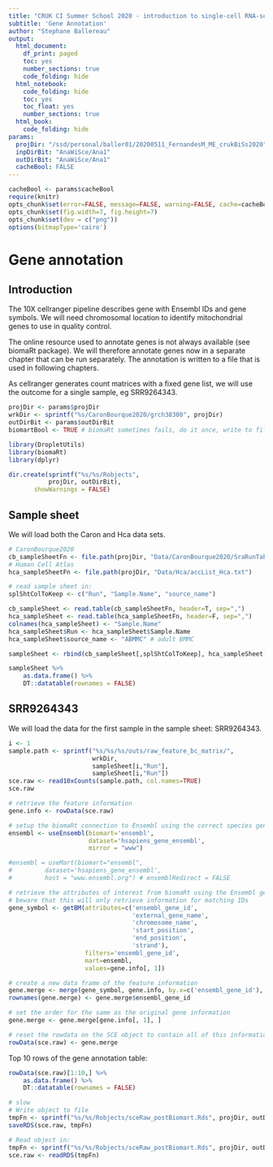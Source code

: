 ```yaml
---
title: "CRUK CI Summer School 2020 - introduction to single-cell RNA-seq analysis"
subtitle: 'Gene Annotation'
author: "Stephane Ballereau"
output:
  html_document:
    df_print: paged
    toc: yes
    number_sections: true
    code_folding: hide
  html_notebook:
    code_folding: hide
    toc: yes
    toc_float: yes
    number_sections: true
  html_book:
    code_folding: hide
params:
  projDir: "/ssd/personal/baller01/20200511_FernandesM_ME_crukBiSs2020"
  inpDirBit: "AnaWiSce/Ana1"
  outDirBit: "AnaWiSce/Ana1"
  cacheBool: FALSE
---
```


```r
cacheBool <- params$cacheBool
require(knitr)
opts_chunk$set(error=FALSE, message=FALSE, warning=FALSE, cache=cacheBool)
opts_chunk$set(fig.width=7, fig.height=7)
opts_chunk$set(dev = c("png"))
options(bitmapType='cairo')
```

# Gene annotation {#GeneAnnotTop}

## Introduction

The 10X cellranger pipeline describes gene with Ensembl IDs and gene symbols.
We will need chromosomal location to identify mitochondrial genes to use in quality control.

The online resource used to annotate genes is not always available (see biomaRt package).
We will therefore annotate genes now in a separate chapter that can be run separately.
The annotation is written to a file that is used in following chapters. 

As cellranger generates count matrices with a fixed gene list,
we will use the outcome for a single sample, eg SRR9264343.

```r
projDir <- params$projDir
wrkDir <- sprintf("%s/CaronBourque2020/grch38300", projDir) 
outDirBit <- params$outDirBit
biomartBool <- TRUE # biomaRt sometimes fails, do it once, write to file and use that copy.
```

```r
library(DropletUtils)
library(biomaRt)
library(dplyr)
```

```r
dir.create(sprintf("%s/%s/Robjects",
		   projDir, outDirBit),
	   showWarnings = FALSE)
```

## Sample sheet

We will load both the Caron and Hca data sets.

```r
# CaronBourque2020
cb_sampleSheetFn <- file.path(projDir, "Data/CaronBourque2020/SraRunTable.txt")
# Human Cell Atlas
hca_sampleSheetFn <- file.path(projDir, "Data/Hca/accList_Hca.txt")

# read sample sheet in:
splShtColToKeep <- c("Run", "Sample.Name", "source_name")

cb_sampleSheet <- read.table(cb_sampleSheetFn, header=T, sep=",")
hca_sampleSheet <- read.table(hca_sampleSheetFn, header=F, sep=",")
colnames(hca_sampleSheet) <- "Sample.Name"
hca_sampleSheet$Run <- hca_sampleSheet$Sample.Name
hca_sampleSheet$source_name <- "ABMMC" # adult BMMC

sampleSheet <- rbind(cb_sampleSheet[,splShtColToKeep], hca_sampleSheet[,splShtColToKeep])

sampleSheet %>%
	as.data.frame() %>%
	DT::datatable(rownames = FALSE)
```

## SRR9264343

We will load the data for the first sample in the sample sheet: SRR9264343.

```r
i <- 1
sample.path <- sprintf("%s/%s/%s/outs/raw_feature_bc_matrix/",
                       wrkDir,
                       sampleSheet[i,"Run"],
                       sampleSheet[i,"Run"])
sce.raw <- read10xCounts(sample.path, col.names=TRUE)
sce.raw
```

<!-- Gene annotation -->
<!-- Should be in separate script to run once only -->
<!-- SRR9264343 -->
<!-- raw or filtered: same genes --> 

```r
# retrieve the feature information
gene.info <- rowData(sce.raw)

# setup the biomaRt connection to Ensembl using the correct species genome (hsapiens_gene_ensembl)
ensembl <- useEnsembl(biomart='ensembl',
                      dataset='hsapiens_gene_ensembl',
                      mirror = "www")

#ensembl = useMart(biomart="ensembl",
#		  dataset='hsapiens_gene_ensembl',
#		  host = "www.ensembl.org") # ensemblRedirect = FALSE

# retrieve the attributes of interest from biomaRt using the Ensembl gene ID as the key
# beware that this will only retrieve information for matching IDs
gene_symbol <- getBM(attributes=c('ensembl_gene_id',
                                  'external_gene_name',
                                  'chromosome_name',
                                  'start_position',
                                  'end_position',
                                  'strand'),
                     filters='ensembl_gene_id',
                     mart=ensembl,
                     values=gene.info[, 1])

# create a new data frame of the feature information
gene.merge <- merge(gene_symbol, gene.info, by.x=c('ensembl_gene_id'), by.y=c('ID'), all.y=TRUE)
rownames(gene.merge) <- gene.merge$ensembl_gene_id

# set the order for the same as the original gene information
gene.merge <- gene.merge[gene.info[, 1], ]

# reset the rowdata on the SCE object to contain all of this information
rowData(sce.raw) <- gene.merge
```

Top 10 rows of the gene annotation table:

```r
rowData(sce.raw)[1:10,] %>%
	as.data.frame() %>%
	DT::datatable(rownames = FALSE)
```


```r
# slow
# Write object to file
tmpFn <- sprintf("%s/%s/Robjects/sceRaw_postBiomart.Rds", projDir, outDirBit)
saveRDS(sce.raw, tmpFn)
```

```r
# Read object in:
tmpFn <- sprintf("%s/%s/Robjects/sceRaw_postBiomart.Rds", projDir, outDirBit)
sce.raw <- readRDS(tmpFn)
```
